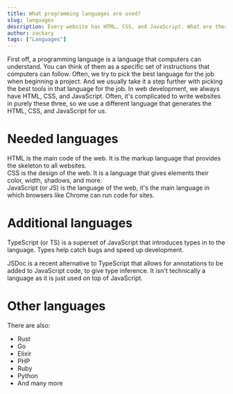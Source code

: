 ```yaml
---
title: What programming languages are used?
slug: languages
description: Every website has HTML, CSS, and JavaScript. What are these? And are there any others?
author: zackary
tags: ["Languages"]
---
```



First off, a programming language is a language that computers can understand. You can think of them as a specific set of instructions that computers can follow. Often, we try to pick the best language for the job when beginning a project. And we usually take it a step further with picking the best tools in that language for the job. In web development, we always have HTML, CSS, and JavaScript. Often, it's complicated to write websites in purely these three, so we use a different language that generates the HTML, CSS, and JavaScript for us.

# Needed languages

<div class="flex gap-2">
    <Icon
        src="HTML"
        class="mt-2"
    />
    <span class="text-xl font-bold text-html">HTML</span> is the main code of the
    web. It is the markup language that provides the skeleton to all websites.
</div>

<div class="flex gap-2">
    <Icon
        src="CSS"
        class="mt-2"
    />
    <span class="text-xl font-bold text-css">CSS</span> is the design of the web.
    It is a language that gives elements their color, width, shadows, and more.
</div>

<div class="flex gap-2">
    <Icon
        src="JavaScript"
        class="mt-2"
    />
    <span class="text-xl font-bold text-js">JavaScript</span> (or JS) is the language
    of the web, it's the main language in which browsers like Chrome can run code
    for sites.
</div>

# Additional languages

<div class="flex gap-2">
    <Icon
        src="TypeScript"
        class="mt-2"
    />
    <span class="text-xl font-bold text-ts">TypeScript</span> (or TS) is a superset
    of JavaScript that introduces types in to the language. Types help catch bugs
    and speed up development.
</div>

<span class="text-xl font-bold text-jsdoc">JSDoc</span>
is a recent alternative to TypeScript that allows for annotations to be added to
JavaScript code, to give type inference. It isn't technically a language as it is
just used on top of JavaScript.

# Other languages

There are also:

-   Rust
-   Go
-   Elixir
-   PHP
-   Ruby
-   Python
-   And many more
